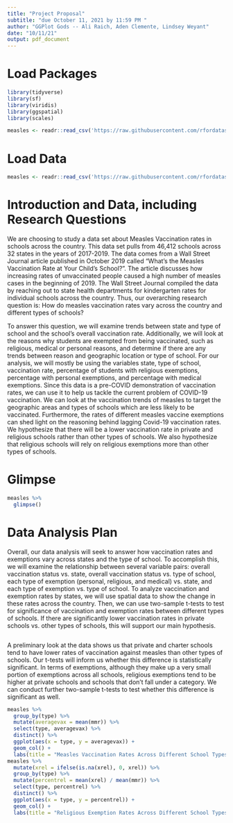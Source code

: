 ```yaml
---
title: "Project Proposal"
subtitle: "due October 11, 2021 by 11:59 PM "
author: "GGPlot Gods -- Ali Raich, Aden Clemente, Lindsey Weyant"
date: "10/11/21"
output: pdf_document
---
```


# Load Packages

```r
library(tidyverse) 
library(sf)
library(viridis)
library(ggspatial)
library(scales)

measles <- readr::read_csv('https://raw.githubusercontent.com/rfordatascience/tidytuesday/master/data/2020/2020-02-25/measles.csv')

``` 

# Load Data
```r
measles <- readr::read_csv('https://raw.githubusercontent.com/rfordatascience/tidytuesday/master/data/2020/2020-02-25/measles.csv')
```

# Introduction and Data, including Research Questions

We are choosing to study a data set about Measles Vaccination rates in schools across the country. This data set pulls from 46,412 schools across 32 states in the years of 2017-2019. The data comes from a Wall Street Journal article published in October 2019 called “What’s the Measles Vaccination Rate at Your Child’s School?”. The article discusses how increasing rates of unvaccinated people caused a high number of measles cases in the beginning of 2019. The Wall Street Journal compiled the data by reaching out to state health departments for kindergarten rates for individual schools across the country. Thus, our overarching research question is: How do measles vaccination rates vary across the country and different types of schools? 
  
  To answer this question, we will examine trends between state and type of school and the school's overall vaccination rate. Additionally, we will look at the reasons why students are exempted from being vaccinated, such as religious, medical or personal reasons, and determine if there are any trends between reason and geographic location or type of school. For our analysis, we will mostly be using the variables state, type of school, vaccination rate, percentage of students with religious exemptions, percentage with personal exemptions, and percentage with medical exemptions. Since this data is a pre-COVID demonstration of vaccination rates, we can use it to help us tackle the current problem of COVID-19 vaccination. We can look at the vaccination trends of measles to target the geographic areas and types of schools which are less likely to be vaccinated. Furthermore, the rates of different measles vaccine exemptions can shed light on the reasoning behind lagging Covid-19 vaccination rates. We hypothesize that there will be a lower vaccination rate in private and religious schools rather than other types of schools. We also hypothesize that religious schools will rely on religious exemptions more than other types of schools. 


# Glimpse

```r
measles %>%
  glimpse()
```


# Data Analysis Plan

Overall, our data analysis will seek to answer how vaccination rates and exemptions vary across states and the type of school. To accomplish this, we will examine the relationship between several variable pairs: overall vaccination status vs. state, overall vaccination status vs. type of school, each type of exemption (personal, religious, and medical) vs. state, and each type of exemption vs. type of school. To analyze vaccination and exemption rates by states, we will use spatial data to show the change in these rates across the country. Then, we can use two-sample t-tests to test for significance of vaccination and exemption rates between different types of schools. If there are significantly lower vaccination rates in private schools vs. other types of schools, this will support our main hypothesis.

```r

```

  A preliminary look at the data shows us that private and charter schools tend to have lower rates of vaccination against measles than other types of schools. Our t-tests will inform us whether this difference is statistically significant. In terms of exemptions, although they make up a very small portion of exemptions across all schools, religious exemptions tend to be higher at private schools and schools that don't fall under a category. We can conduct further two-sample t-tests to test whether this difference is significant as well. 

```r
measles %>%
  group_by(type) %>%
  mutate(averagevax = mean(mmr)) %>%
  select(type, averagevax) %>%
  distinct() %>%
  ggplot(aes(x = type, y = averagevax)) +
  geom_col() +
  labs(title = "Measles Vaccination Rates Across Different School Types", x = "School Type", y = "Pecentage of Students Vaccinated")
measles %>%
  mutate(xrel = ifelse(is.na(xrel), 0, xrel)) %>%
  group_by(type) %>%
  mutate(percentrel = mean(xrel) / mean(mmr)) %>%
  select(type, percentrel) %>%
  distinct() %>%
  ggplot(aes(x = type, y = percentrel)) +
  geom_col() +
  labs(title = "Religious Exemption Rates Across Different School Types", x = "School Type", y = "Pecentage of Exempted Students with Religious Exemption")
```
